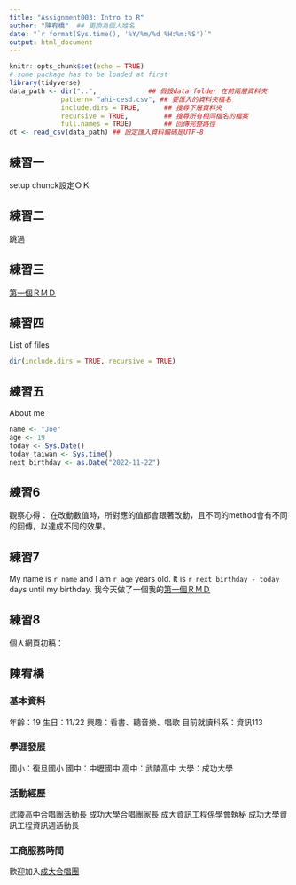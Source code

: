 ```yaml
---
title: "Assignment003: Intro to R"
author: "陳宥橋"  ## 更換為個人姓名
date: "`r format(Sys.time(), '%Y/%m/%d %H:%m:%S')`"
output: html_document
---
```


```r
knitr::opts_chunk$set(echo = TRUE)
# some package has to be loaded at first
library(tidyverse)
data_path <- dir("..",             ## 假設data folder 在前兩層資料夾
             pattern= "ahi-cesd.csv", ## 要匯入的資料夾檔名
             include.dirs = TRUE,      ## 搜尋下層資料夾
             recursive = TRUE,         ## 搜尋所有相同檔名的檔案
             full.names = TRUE)        ## 回傳完整路徑
dt <- read_csv(data_path) ## 設定匯入資料編碼是UTF-8
```


## 練習一

setup chunck設定ＯＫ

## 練習二

跳過

## 練習三

[第一個ＲＭＤ](Intro_To_R.Rmd)


## 練習四

List of files
```r
dir(include.dirs = TRUE, recursive = TRUE)
```

## 練習五

About me
```r
name <- "Joe" 
age <- 19
today <- Sys.Date()
today_taiwan <- Sys.time()
next_birthday <- as.Date("2022-11-22")
```

## 練習6

觀察心得：
在改動數值時，所對應的值都會跟著改動，且不同的method會有不同的回傳，以達成不同的效果。

## 練習7

My name is `r name` and I am `r age` years old. It is `r next_birthday - today` days until my birthday.
我今天做了一個我的[第一個ＲＭＤ](Intro_To_R.Rmd)

## 練習8

個人網頁初稿：

## 陳宥橋

### 基本資料

年齡：19
生日：11/22
興趣：看書、聽音樂、唱歌
目前就讀科系：資訊113

### 學涯發展

國小：復旦國小
國中：中壢國中
高中：武陵高中
大學：成功大學

### 活動經歷

武陵高中合唱團活動長
成功大學合唱團家長
成大資訊工程係學會執秘
成功大學資訊工程資訊週活動長

### 工商服務時間
歡迎加入[成大合唱團](https://www.facebook.com/chorus.ncku)
    

